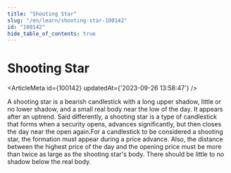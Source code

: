 ```yaml
---
title: "Shooting Star"
slug: "/en/learn/shooting-star-100142"
id: "100142"
hide_table_of_contents: true
---
```



# Shooting Star

<ArticleMeta id={100142} updatedAt={'2023-09-26 13:58:47'} />
<div className='border-solid border-b border-t-0 my-4 border-[var(--ifm-color-gray-300)]' />

A shooting star is a bearish candlestick with a long upper shadow, little or no lower shadow, and a small real body near the low of the day. It appears after an uptrend. Said differently, a shooting star is a type of candlestick that forms when a security opens, advances significantly, but then closes the day near the open again.For a candlestick to be considered a shooting star, the formation must appear during a price advance. Also, the distance between the highest price of the day and the opening price must be more than twice as large as the shooting star's body. There should be little to no shadow below the real body.
